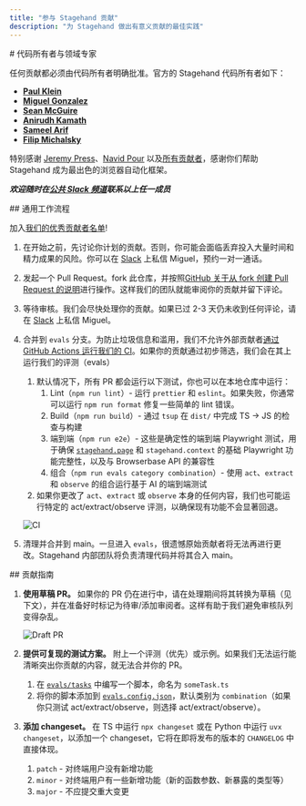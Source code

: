 ```yaml
---
title: "参与 Stagehand 贡献"
description: "为 Stagehand 做出有意义贡献的最佳实践"
---
```


<div id="codeowners-and-subject-matter-experts">
  # 代码所有者与领域专家
</div>

任何贡献都必须由代码所有者明确批准。官方的 Stagehand 代码所有者如下：

- [**Paul Klein**](https://github.com/pkiv)
- [**Miguel Gonzalez**](https://github.com/miguelg719)
- [**Sean McGuire**](https://github.com/seanmcguire12)
- [**Anirudh Kamath**](https://github.com/kamath)
- [**Sameel Arif**](https://github.com/sameelarif)
- [**Filip Michalsky**](https://github.com/filip-michalsky)

特别感谢 [Jeremy Press](https://github.com/jeremypress)、[Navid Pour](https://github.com/navidkpr) 以及[所有贡献者](https://github.com/browserbase/stagehand/graphs/contributors)，感谢你们帮助 Stagehand 成为最出色的浏览器自动化框架。

***欢迎随时在[公共 Slack 频道](https://join.slack.com/t/stagehand-dev/shared_invite/zt-38khc8iv5-T2acb50_0OILUaX7lxeBOg)联系以上任一成员***

<div id="general-workflow">
  ## 通用工作流程
</div>

加入[我们的优秀贡献者名单](https://github.com/browserbase/stagehand/graphs/contributors)!

1. 在开始之前，先讨论你计划的贡献。否则，你可能会面临丢弃投入大量时间和精力成果的风险。你可以在 [Slack](https://stagehand.dev/slack) 上私信 Miguel，预约一对一通话。
2. 发起一个 Pull Request。fork 此仓库，并按照[GitHub 关于从 fork 创建 Pull Request 的说明](https://docs.github.com/en/pull-requests/collaborating-with-pull-requests/proposing-changes-to-your-work-with-pull-requests/creating-a-pull-request-from-a-fork)进行操作。这样我们的团队就能审阅你的贡献并留下评论。 
3. 等待审核。我们会尽快处理你的贡献。如果已过 2-3 天仍未收到任何评论，请在 [Slack](https://stagehand.dev/slack) 上私信 Miguel。
4. 合并到 `evals` 分支。为防止垃圾信息和滥用，我们不允许外部贡献者[通过 GitHub Actions 运行我们的 CI](https://github.com/browserbase/stagehand/blob/main/.github/workflows/ci.yml)。如果你的贡献通过初步筛选，我们会在其上运行我们的评测（evals）
    1. 默认情况下，所有 PR 都会运行以下测试，你也可以在本地仓库中运行：
        1. Lint（`npm run lint`）- 运行 `prettier` 和 `eslint`。如果失败，你通常可以运行 `npm run format` 修复一些简单的 lint 错误。
        2. Build（`npm run build`）- 通过 `tsup` 在 `dist/` 中完成 TS → JS 的检查与构建
        3. 端到端（`npm run e2e`）- 这些是确定性的端到端 Playwright 测试，用于确保 [`stagehand.page`](http://stagehand.page) 和 `stagehand.context` 的基础 Playwright 功能完整性，以及与 Browserbase API 的兼容性
        4. 组合（`npm run evals category combination`）- 使用 `act`、`extract` 和 `observe` 的组合运行基于 AI 的端到端测试 
    2. 如果你更改了 `act`、`extract` 或 `observe` 本身的任何内容，我们也可能运行特定的 act/extract/observe 评测，以确保现有功能不会显著回退。
    
    ![CI](/images/CI.png)
    
5. 清理并合并到 main。一旦进入 `evals`，很遗憾原始贡献者将无法再进行更改。Stagehand 内部团队将负责清理代码并将其合入 main。 

<div id="contribution-guidelines">
  ## 贡献指南
</div>

1. **使用草稿 PR。** 如果你的 PR 仍在进行中，请在处理期间将其转换为草稿（见下文），并在准备好时标记为待审/添加审阅者。这样有助于我们避免审核队列变得杂乱。
    
    ![Draft PR](/images/pr_draft.png)
    
2. **提供可复现的测试方案。** 附上一个评测（优先）或示例。如果我们无法运行能清晰突出你贡献的内容，就无法合并你的 PR。 
    1. 在 [`evals/tasks`](https://github.com/browserbase/stagehand/tree/main/evals/tasks) 中编写一个脚本，命名为 `someTask.ts` 
    2. 将你的脚本添加到 [`evals.config.json`](https://github.com/browserbase/stagehand/blob/main/evals/evals.config.json)，默认类别为 `combination`（如果你只测试 act/extract/observe，则选择 act/extract/observe）。
3. **添加 changeset。** 在 TS 中运行 `npx changeset` 或在 Python 中运行 `uvx changeset`，以添加一个 changeset，它将在即将发布的版本的 `CHANGELOG` 中直接体现。
    1. `patch` - 对终端用户没有新增功能
    2. `minor` - 对终端用户有一些新增功能（新的函数参数、新暴露的类型等）
    3. `major` - 不应提交重大变更
